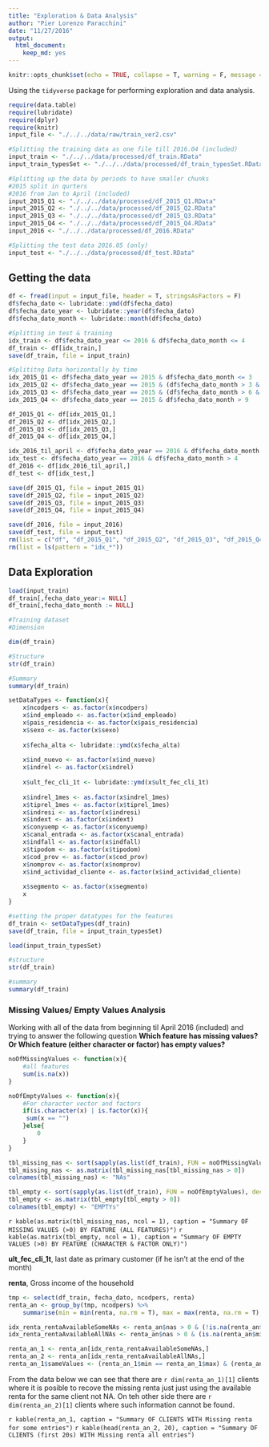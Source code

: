 ```yaml
---
title: "Exploration & Data Analysis"
author: "Pier Lorenzo Paracchini"
date: "11/27/2016"
output: 
  html_document: 
    keep_md: yes
---
```


```r
knitr::opts_chunk$set(echo = TRUE, collapse = T, warning = F, message = F)
```

Using the `tidyverse` package for performing exploration and data analysis.

```r
require(data.table)
require(lubridate)
require(dplyr)
require(knitr)
input_file <- "./../../data/raw/train_ver2.csv"

#Splitting the training data as one file till 2016.04 (included)
input_train <- "./../../data/processed/df_train.RData"
input_train_typesSet <- "./../../data/processed/df_train_typesSet.RData"

#Splitting up the data by periods to have smaller chunks
#2015 split in qurters
#2016 from Jan to April (included)
input_2015_Q1 <- "./../../data/processed/df_2015_Q1.RData"
input_2015_Q2 <- "./../../data/processed/df_2015_Q2.RData"
input_2015_Q3 <- "./../../data/processed/df_2015_Q3.RData"
input_2015_Q4 <- "./../../data/processed/df_2015_Q4.RData"
input_2016 <- "./../../data/processed/df_2016.RData"

#Splitting the test data 2016.05 (only)
input_test <- "./../../data/processed/df_test.RData"
```

## Getting the data

```r
df <- fread(input = input_file, header = T, stringsAsFactors = F)
df$fecha_dato <- lubridate::ymd(df$fecha_dato)
df$fecha_dato_year <- lubridate::year(df$fecha_dato)
df$fecha_dato_month <- lubridate::month(df$fecha_dato)

#Splitting in test & training
idx_train <- df$fecha_dato_year <= 2016 & df$fecha_dato_month <= 4
df_train <- df[idx_train,]
save(df_train, file = input_train)

#Splititng Data horizontally by time
idx_2015_Q1 <- df$fecha_dato_year == 2015 & df$fecha_dato_month <= 3
idx_2015_Q2 <- df$fecha_dato_year == 2015 & (df$fecha_dato_month > 3 & df$fecha_dato_month <= 6)
idx_2015_Q3 <- df$fecha_dato_year == 2015 & (df$fecha_dato_month > 6 & df$fecha_dato_month <= 9)
idx_2015_Q4 <- df$fecha_dato_year == 2015 & df$fecha_dato_month > 9

df_2015_Q1 <- df[idx_2015_Q1,]
df_2015_Q2 <- df[idx_2015_Q2,]
df_2015_Q3 <- df[idx_2015_Q3,]
df_2015_Q4 <- df[idx_2015_Q4,]

idx_2016_til_april <- df$fecha_dato_year == 2016 & df$fecha_dato_month <= 4
idx_test <- df$fecha_dato_year == 2016 & df$fecha_dato_month > 4
df_2016 <- df[idx_2016_til_april,]
df_test <- df[idx_test,]

save(df_2015_Q1, file = input_2015_Q1)
save(df_2015_Q2, file = input_2015_Q2)
save(df_2015_Q3, file = input_2015_Q3)
save(df_2015_Q4, file = input_2015_Q4)

save(df_2016, file = input_2016)
save(df_test, file = input_test)
rm(list = c("df", "df_2015_Q1", "df_2015_Q2", "df_2015_Q3", "df_2015_Q4", "df_2016", "df_test", "df_train"))
rm(list = ls(pattern = "idx_*"))
```

## Data Exploration

```r
load(input_train)
df_train[,fecha_dato_year:= NULL]
df_train[,fecha_dato_month := NULL]

#Training dataset
#Dimension

dim(df_train)

#Structure 
str(df_train)

#Summary
summary(df_train)
```


```r
setDataTypes <- function(x){
    x$ncodpers <- as.factor(x$ncodpers)
    x$ind_empleado <- as.factor(x$ind_empleado)
    x$pais_residencia <- as.factor(x$pais_residencia)
    x$sexo <- as.factor(x$sexo)
    
    x$fecha_alta <- lubridate::ymd(x$fecha_alta)
    
    x$ind_nuevo <- as.factor(x$ind_nuevo)
    x$indrel <- as.factor(x$indrel)
    
    x$ult_fec_cli_1t <- lubridate::ymd(x$ult_fec_cli_1t)
    
    x$indrel_1mes <- as.factor(x$indrel_1mes)
    x$tiprel_1mes <- as.factor(x$tiprel_1mes)
    x$indresi <- as.factor(x$indresi)
    x$indext <- as.factor(x$indext)
    x$conyuemp <- as.factor(x$conyuemp)
    x$canal_entrada <- as.factor(x$canal_entrada)
    x$indfall <- as.factor(x$indfall)
    x$tipodom <- as.factor(x$tipodom)
    x$cod_prov <- as.factor(x$cod_prov)
    x$nomprov <- as.factor(x$nomprov)
    x$ind_actividad_cliente <- as.factor(x$ind_actividad_cliente)
    
    x$segmento <- as.factor(x$segmento)
    x
}

#setting the proper datatypes for the features
df_train <- setDataTypes(df_train)
save(df_train, file = input_train_typesSet)
```

```r
load(input_train_typesSet)

#structure
str(df_train)

#summary
summary(df_train)
```

### Missing Values/ Empty Values Analysis

Working with all of the data from beginning til April 2016 (included) and trying to answer the following question __Which feature has missing values? Or Which feature (either character or factor) has empty values?__

```r
noOfMissingValues <- function(x){
    #all features
    sum(is.na(x))
}

noOfEmptyValues <- function(x){
    #For character vector and factors
    if(is.character(x) | is.factor(x)){
     sum(x == "")   
    }else{
        0
    }
}

tbl_missing_nas <- sort(sapply(as.list(df_train), FUN = noOfMissingValues), decreasing = T)
tbl_missing_nas <- as.matrix(tbl_missing_nas[tbl_missing_nas > 0])
colnames(tbl_missing_nas) <- "NAs"

tbl_empty <- sort(sapply(as.list(df_train), FUN = noOfEmptyValues), decreasing = T)
tbl_empty <- as.matrix(tbl_empty[tbl_empty > 0])
colnames(tbl_empty) <- "EMPTYs"
```
`r kable(as.matrix(tbl_missing_nas, ncol = 1), caption = "Summary OF MISSING VALUES (>0) BY FEATURE (ALL FEATURES)")`
`r kable(as.matrix(tbl_empty, ncol = 1), caption = "Summary OF EMPTY VALUES (>0) BY FEATURE (CHARACTER & FACTOR ONLY)")`

__ult_fec_cli_1t__, last date as primary customer (if he isn't at the end of the month)

__renta__, Gross income of the household

```r
tmp <- select(df_train, fecha_dato, ncodpers, renta)
renta_an <- group_by(tmp, ncodpers) %>% 
    summarise(min = min(renta, na.rm = T), max = max(renta, na.rm = T), mean = mean(renta, na.rm = T), nas = sum(is.na(renta)))

idx_renta_rentaAvailableSomeNAs <- renta_an$nas > 0 & (!is.na(renta_an$min) | !is.na(renta_an$max) | !is.na(renta_an$mean))
idx_renta_rentaAvailableAllNAs <- renta_an$nas > 0 & (is.na(renta_an$min) & is.na(renta_an$max) & is.na(renta_an$mean))

renta_an_1 <- renta_an[idx_renta_rentaAvailableSomeNAs,]
renta_an_2 <- renta_an[idx_renta_rentaAvailableAllNAs,]
renta_an_1$sameValues <- (renta_an_1$min == renta_an_1$max) & (renta_an_1$mean == renta_an_1$max)
```

From the data below we can see that there are `r dim(renta_an_1)[1]` clients where it is posible to recove the missing renta just just using the available renta for the same client not NA. On teh other side there are `r dim(renta_an_2)[1]` clients where such information cannot be found.

`r kable(renta_an_1, caption = "Summary OF CLIENTS WITH Missing renta for some entries")`
`r kable(head(renta_an_2, 20), caption = "Summary OF CLIENTS (first 20s) WITH Missing renta all entries")`

